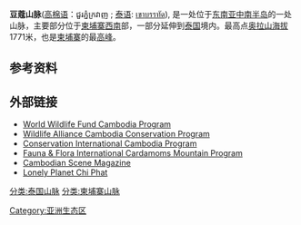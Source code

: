 {{About|柬埔寨山脈|印度山脈|豆蔻丘陵}}
{{Geobox|Range
| name=豆蔻山脉
| image=Koh Kong logging.JPG
| image_caption=位于[[柬埔寨|柬埔寨]][[戈公省|戈公省]]豆蔻山脉中的一处非法伐木营地
| country=柬埔寨|country1=泰国
| region=
| parent=
| border=
| geology=
| period=
| orogeny=
| length= | length_orientation=
| width=   | width_orientation=
| highest=Phnom Aural
| highest_elevation=1813
| highest_lat_d=|highest_lat_m=|highest_lat_s=|highest_lat_NS=N
| highest_long_d=|highest_long_m=|highest_long_s=|highest_long_EW=E
| map= | map_caption=
}}

'''豆蔻山脉'''([[高棉语|高棉语]]：ជួរភ្នំក្រវាញ ; [[泰语|泰语]]: [[wikt:เขา|เขา]][[wikt:บรรทัด|บรรทัด]]), 是一处位于[[东南亚|东南亚]][[中南半岛|中南半岛]]的一处山脉，主要部分位于[[柬埔寨|柬埔寨]][[西南|西南]]部，一部分延伸到[[泰国|泰国]]境内。最高点[[奥拉尔山|奥拉山]][[海拔|海拔]]1771米，也是[[柬埔寨|柬埔寨]]的最[[高峰|高峰]]。

==参考资料==
{{Translation/Ref|lang=en|article=Cardamom Mountains|oldid=}}

==外部链接==
*[http://www.worldwildlife.org/wildworld/profiles/terrestrial/im/im0106_full.html World Wildlife Fund Cambodia Program]{{Wayback|url=http://www.worldwildlife.org/wildworld/profiles/terrestrial/im/im0106_full.html |date=20100711074235 }}
*[https://web.archive.org/web/20070705220943/http://www.wildlifealliance.org/where-we-work/cambodia-conservation/ Wildlife Alliance Cambodia Conservation Program]
*[http://conservation.org/explore/regions/asia-pacific/cambodia/pages/overview.aspx Conservation International Cambodia Program]{{Wayback|url=http://conservation.org/explore/regions/asia-pacific/cambodia/pages/overview.aspx |date=20090319031008 }}
*[http://www.fauna-flora.org/asiapacific_cardamom_mountains.php Fauna & Flora International Cardamoms Mountain Program]{{Wayback|url=http://www.fauna-flora.org/asiapacific_cardamom_mountains.php |date=20080915094554 }}
*[https://web.archive.org/web/20090907021237/http://www.cambodianscene.com/index.php?target=article&title=cardamomtrail Cambodian Scene Magazine]
*[http://www.lonelyplanet.com/cambodia/south-coast/chi-phat Lonely Planet Chi Phat]{{Wayback|url=http://www.lonelyplanet.com/cambodia/south-coast/chi-phat |date=20100828111732 }}

{{Mountain ranges of Thailand}}
{{Geo-stub}}
{{coord|12|00|N|103|15|E|region:KH_type:mountain|display=title}}

[[分类:泰国山脉|分类:泰国山脉]]
[[分类:柬埔寨山脉|分类:柬埔寨山脉]]
[[Category:亚洲生态区|Category:亚洲生态区]]